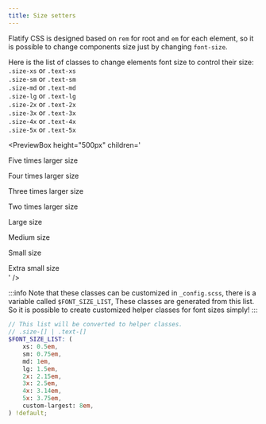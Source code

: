 ```yaml
---
title: Size setters
---
```



Flatify CSS is designed based on `rem` for root and `em` for each element,
so it is possible to change components size just by changing `font-size`.

Here is the list of classes to change elements font size to control their size:  
`.size-xs` or `.text-xs`  
`.size-sm` or `.text-sm`  
`.size-md` or `.text-md`  
`.size-lg` or `.text-lg`  
`.size-2x` or `.text-2x`  
`.size-3x` or `.text-3x`  
`.size-4x` or `.text-4x`  
`.size-5x` or `.text-5x`

<PreviewBox
	height="500px"
	children='
<!DOCTYPE html>
<html lang="en">
	<head>
		<meta charset="UTF-8" />
		<meta http-equiv="X-UA-Compatible" content="IE=edge" />
		<meta name="viewport" content="width=device-width, initial-scale=1.0" />
		<link rel="stylesheet" href="https://raw.githack.com/amir2mi/FlatifyCSS/master/dist/css/flatify-min.css" />
		<title>size setters</title>
	</head>
	<body>
        <div>
			<p style="margin-bottom: 0.2em" class="size-5x">Five times larger size</p>
			<p style="margin-bottom: 0.2em" class="size-4x">Four times larger size</p>
			<p style="margin-bottom: 0.2em" class="size-3x">Three times larger size</p>
			<p style="margin-bottom: 0.2em" class="size-2x">Two times larger size</p>
			<p style="margin-bottom: 0.2em" class="size-lg">Large size</p>
			<p style="margin-bottom: 0.2em" class="size-md">Medium size</p>
			<p style="margin-bottom: 0.2em" class="size-sm">Small size</p>
			<p style="margin-bottom: 0.2em" class="size-xs">Extra small size</p>
		</div>
	</body>
</html>
'
/>

:::info
Note that these classes can be customized in `_config.scss`,
there is a variable called `$FONT_SIZE_LIST`,
These classes are generated from this list.
So it is possible to create customized helper classes for font sizes simply!
:::

```scss {12} title="_config.scss"
// This list will be converted to helper classes.
// .size-[] | .text-[]
$FONT_SIZE_LIST: (
	xs: 0.5em,
	sm: 0.75em,
	md: 1em,
	lg: 1.5em,
	2x: 2.15em,
	3x: 2.5em,
	4x: 3.14em,
	5x: 3.75em,
	custom-largest: 8em,
) !default;
```
